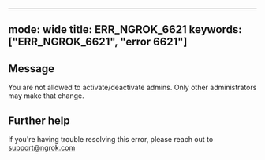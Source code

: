 
---
mode: wide
title: ERR_NGROK_6621
keywords: ["ERR_NGROK_6621", "error 6621"]
---

## Message
You are not allowed to activate/deactivate admins. Only other administrators may make that change.




## Further help
If you're having trouble resolving this error, please reach out to [support@ngrok.com](mailto:support@ngrok.com?subject=Help%20with%20ERR_NGROK_6621)

